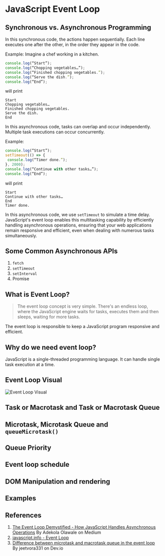 
<Meta title="Notes/JavaScript Event Loop" />

# JavaScript Event Loop

## Synchronous vs. Asynchronous Programming

In this synchronous code, the actions happen sequentially. Each line executes one after the other, in the order they appear in the code.

Example: Imagine a chef working in a kitchen.

```js
console.log(“Start”);
console.log(“Chopping vegetables…”);
console.log(“Finished chopping vegetables.”);
console.log(“Serve the dish.”);
console.log(“End”);
```

will print

```console
Start
Chopping vegetables…
Finished chopping vegetables.
Serve the dish.
End
```

In this asynchronous code, tasks can overlap and occur independently. Multiple task executions can occur concurrently.

Example:

```js
console.log(“Start”);
setTimeout(() => {
 console.log(“Timer done.”);
}, 2000);
console.log(“Continue with other tasks…”);
console.log(“End”);
```

will print

```console
Start
Continue with other tasks…
End
Timer done.
```

In this asynchronous code, we use `setTimeout` to simulate a time delay.  
JavaScript's event loop enables this multitasking capability by efficiently handling asynchronous operations, ensuring that your web applications remain responsive and efficient, even when dealing with numerous tasks simultaneously.


## Some Common Asynchronous APIs
1. `fetch`
2. `setTimeout`
3. `setInterval`
4. Promise

## What is Event Loop?

> The event loop concept is very simple. There's an endless loop, where the JavaScript engine waits for tasks, executes them and then sleeps, waiting for more tasks.

The event loop is responsible to keep a JavaScript program responsive and efficient.

## Why do we need event loop?

JavaScript is a single-threaded programming language. It can handle single task execution at a time.

## Event Loop Visual
<img src={EventLoop} alt="Event Loop Visual" />

## Task or Macrotask and Task or Macrotask Queue

## Microtask, Microtask Queue and `queueMicrotask()`

## Queue Priority

## Event loop schedule

## DOM Manipulation and rendering

## Examples

## References

1. [The Event Loop Demystified - How JavaScript Handles Asynchronous Operations](https://medium.com/@Adekola_Olawale/the-event-loop-demystified-171eebf8c0d9) By Adekola Olawale on Medium
2. [javascript.info - Event Loop](https://javascript.info/event-loop)
3. [Difference between microtask and macrotask queue in the event loop](https://dev.to/jeetvora331/difference-between-microtask-and-macrotask-queue-in-the-event-loop-4i4i) By jeetvora331 on Dev.io